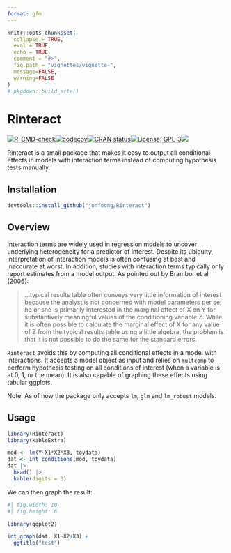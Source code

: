 ---
format: gfm
---

```{r, echo = FALSE}
knitr::opts_chunk$set(
  collapse = TRUE,
  eval = TRUE,
  echo = TRUE,
  comment = "#>",
  fig.path = "vignettes/vignette-",
  message=FALSE,
  warning=FALSE
)
# pkgdown::build_site()
```

# Rinteract

[![R-CMD-check](https://github.com/jonfoong/Rinteract/actions/workflows/R-CMD-check.yaml/badge.svg)](https://github.com/jonfoong/Rinteract/actions/workflows/R-CMD-check.yaml)[![codecov](https://codecov.io/github/jonfoong/Rinteract/branch/main/graph/badge.svg?token=2SOK4T1220)](https://codecov.io/github/jonfoong/Rinteract)[![CRAN status](https://www.r-pkg.org/badges/version/Rinteract)](https://CRAN.R-project.org/package=Rinteract)[![License: GPL-3](https://img.shields.io/badge/license-GPL--3-blue.svg)](https://cran.r-project.org/web/licenses/GPL-3)[![](https://img.shields.io/badge/devel%20version-0.1.0-blue.svg)](https://github.com/jonfoong/Rinteract)

Rinteract is a small package that makes it easy to output all conditional effects in models with interaction terms instead of computing hypothesis tests manually.

## Installation

```{r install, eval=FALSE}

devtools::install_github("jonfoong/Rinteract")
```

## Overview

Interaction terms are widely used in regression models to uncover underlying heterogeneity for a predictor of interest. Despite its ubiquity, interpretation of interaction models is often confusing at best and inaccurate at worst. In addition, studies with interaction terms typically only report estimates from a model output. As pointed out by Brambor et al (2006):

> ...typical results table often conveys very little information of interest because the analyst is not concerned with model parameters per se; he or she is primarily interested in the marginal effect of X on Y for substantively meaningful values of the conditioning variable Z. While it is often possible to calculate the marginal effect of X for any value of Z from the typical results table using a little algebra, the problem is that it is not possible to do the same for the standard errors.

`Rinteract` avoids this by computing all conditional effects in a model with interactions. It accepts a model object as input and relies on `multcomp` to perform hypothesis testing on all conditions of interest (when a variable is at 0, 1, or the mean). It is also capable of graphing these effects using tabular ggplots.

Note: As of now the package only accepts `lm`, `glm` and `lm_robust` models.

## Usage

```{r}
library(Rinteract)
library(kableExtra)

mod <- lm(Y~X1*X2*X3, toydata)
dat <- int_conditions(mod, toydata)
dat |> 
  head() |>
  kable(digits = 3)


```

We can then graph the result:

```{r}
#| fig.width: 10
#| fig.height: 6

library(ggplot2)

int_graph(dat, X1~X2+X3) +
  ggtitle("test")

```
